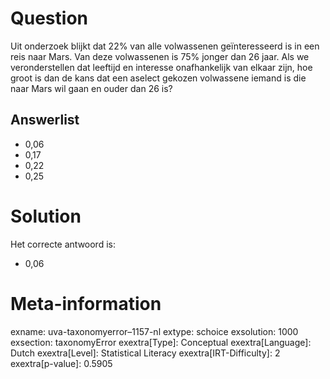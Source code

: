 Question
========

Uit onderzoek blijkt dat 22% van alle volwassenen geïnteresseerd is in
een reis naar Mars. Van deze volwassenen is 75% jonger dan 26 jaar. Als
we veronderstellen dat leeftijd en interesse onafhankelijk van elkaar
zijn, hoe groot is dan de kans dat een aselect gekozen volwassene iemand
is die naar Mars wil gaan en ouder dan 26 is?

Answerlist
----------

* 0,06
* 0,17
* 0,22
* 0,25

Solution
========

Het correcte antwoord is: 

* 0,06

Meta-information
================
exname: uva-taxonomyerror--1157-nl
extype: schoice
exsolution: 1000
exsection: taxonomyError 
exextra[Type]: Conceptual
exextra[Language]: Dutch
exextra[Level]: Statistical Literacy
exextra[IRT-Difficulty]: 2
exextra[p-value]: 0.5905
